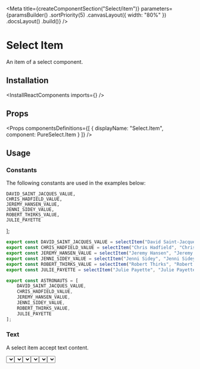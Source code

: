 
<Meta
    title={createComponentSection("Select/item")}
    parameters={paramsBuilder()
        .sortPriority(5)
        .canvasLayout({ width: "80%" })
        .docsLayout(<ReactComponentsLayout semanticPath="/modules/dropdown" />)
        .build()}
/>

# Select Item

An item of a select component.

## Installation

<InstallReactComponents imports={<Imports />} />

## Props

<Props
    componentsDefinitions={[
        { displayName: "Select.Item", component: PureSelect.Item }
    ]}
/>

## Usage

### Constants

The following constants are used in the examples below:


    DAVID_SAINT_JACQUES_VALUE,
    CHRIS_HADFIELD_VALUE,
    JEREMY_HANSEN_VALUE,
    JENNI_SIDEY_VALUE,
    ROBERT_THIRKS_VALUE,
    JULIE_PAYETTE
];

```javascript dark
export const DAVID_SAINT_JACQUES_VALUE = selectItem("David Saint-Jacques", "David Saint-Jacques");
export const CHRIS_HADFIELD_VALUE = selectItem("Chris Hadfield", "Chris Hadfield");
export const JEREMY_HANSEN_VALUE = selectItem("Jeremy Hansen", "Jeremy Hansen");
export const JENNI_SIDEY_VALUE = selectItem("Jenni Sidey", "Jenni Sidey");
export const ROBERT_THIRKS_VALUE = selectItem("Robert Thirks", "Robert Thirks");
export const JULIE_PAYETTE = selectItem("Julie Payette", "Julie Payette");

export const ASTRONAUTS = [
    DAVID_SAINT_JACQUES_VALUE,
    CHRIS_HADFIELD_VALUE,
    JEREMY_HANSEN_VALUE,
    JENNI_SIDEY_VALUE,
    ROBERT_THIRKS_VALUE,
    JULIE_PAYETTE
];
```

### Text

A select item accept text content.

<Preview>
    <Story name="text">
        <Select
            placeholder="Astronaut"
            options={ASTRONAUTS}
        />
    </Story>
</Preview>

### Description

A select item can have a description.

<Preview>
    <Story name="description">
        <Select
            placeholder="Astronaut"
            options={[
                DAVID_SAINT_JACQUES_VALUE,
                selectItem("Chris Hadfield", "Chris Hadfield", { description: "Commander of the ISS" }),
                JEREMY_HANSEN_VALUE,
                JENNI_SIDEY_VALUE,
                ROBERT_THIRKS_VALUE,
                selectItem("Julie Payette", "Julie Payette", { description: "29th GGC" })
            ]}
        />
    </Story>
</Preview>

### Avatar

A select item can have an avatar.

<Preview>
    <Story name="avatar">
        <Select
            placeholder="Astronaut"
            options={[
                selectItem("David Saint-Jacques", "David Saint-Jacques", { avatar: { src: "https://randomuser.me/api/portraits/men/10.jpg", alt: "David Saint-Jacques" } }),
                selectItem("Chris Hadfield", "Chris Hadfield", { avatar: { src: "https://randomuser.me/api/portraits/men/11.jpg", alt: "Chris Hadfield" } }),
                selectItem("Jeremy Hansen", "Jeremy Hansen", { avatar: { src: "https://randomuser.me/api/portraits/men/12.jpg", alt: "Jeremy Hansen" } }),
                selectItem("Jenni Sidey", "Jenni Sidey", { avatar: { src: "https://randomuser.me/api/portraits/women/12.jpg", alt: "Jenni Sidey" } }),
                selectItem("Robert Thirks", "Robert Thirks", { avatar: { src: "https://randomuser.me/api/portraits/men/13.jpg", alt: "Robert Thirks" } }),
                selectItem("Julie Payette", "Julie Payette", { avatar: { src: "https://randomuser.me/api/portraits/women/14.jpg", alt: "Julie Payette" } })
            ]}
        />
    </Story>
</Preview>

### Icons

A select item can display icons.

<Preview>
    <Story name="icons">
        <div className="flex items-space-between">
            <Select
                placeholder="Astronaut"
                options={[
                    DAVID_SAINT_JACQUES_VALUE,
                    selectItem("Chris Hadfield", "Chris Hadfield", { icons: <WarningIcon /> }),
                    JEREMY_HANSEN_VALUE,
                    JENNI_SIDEY_VALUE,
                    ROBERT_THIRKS_VALUE,
                    selectItem("Julie Payette", "Julie Payette", { icons: [<InfoIcon />, <HelpIcon />] })
                ]}
            />
            <Select
                placeholder="Astronaut"
                options={[
                    DAVID_SAINT_JACQUES_VALUE,
                    selectItem("Chris Hadfield", "Chris Hadfield", { icons: <WarningIcon />, iconsPosition: "right" }),
                    JEREMY_HANSEN_VALUE,
                    JENNI_SIDEY_VALUE,
                    ROBERT_THIRKS_VALUE,
                    selectItem("Julie Payette", "Julie Payette", { icons: [<InfoIcon />, <HelpIcon />], iconsPosition: "right" })
                ]}
            />
        </div>
    </Story>
</Preview>

### Disabled

A select item can be disabled.

<Preview>
    <Story name="disabled">
        <Select
            placeholder="Astronaut"
            options={[
                DAVID_SAINT_JACQUES_VALUE,
                selectItem("Chris Hadfield", "Chris Hadfield", { disabled: true }),
                JEREMY_HANSEN_VALUE,
                JENNI_SIDEY_VALUE,
                ROBERT_THIRKS_VALUE,
                JULIE_PAYETTE,
                selectItem("Julie Payette", "Julie Payette", { disabled: true })
            ]}
        />
    </Story>
</Preview>
